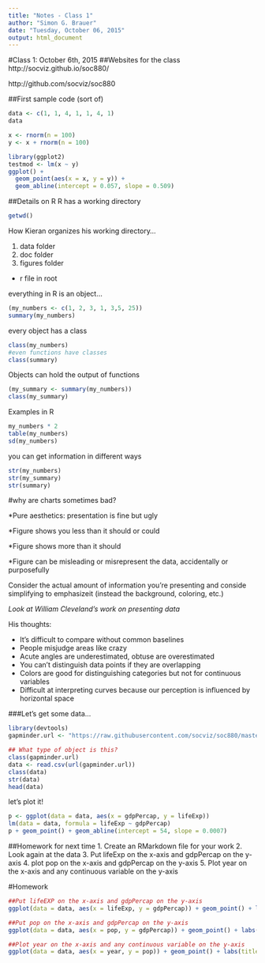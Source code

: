 ```yaml
---
title: "Notes - Class 1"
author: "Simon G. Brauer"
date: "Tuesday, October 06, 2015"
output: html_document
---
```

#Class 1: October 6th, 2015
##Websites for the class
http://socviz.github.io/soc880/

http://github.com/socviz/soc880

##First sample code (sort of)
```r
data <- c(1, 1, 4, 1, 1, 4, 1)
data

x <- rnorm(n = 100)
y <- x + rnorm(n = 100)
```

```r
library(ggplot2)
testmod <- lm(x ~ y)
ggplot() +
  geom_point(aes(x = x, y = y)) +
  geom_abline(intercept = 0.057, slope = 0.509)
```

##Details on R
R has a working directory
```r
getwd()
```

How Kieran organizes his working directory...

1. data folder
2. doc folder
3. figures folder

* r file in root

everything in R is an object...
```r
(my_numbers <- c(1, 2, 3, 1, 3,5, 25))
summary(my_numbers)
```

every object has a class
```r
class(my_numbers)
#even functions have classes
class(summary)
```

Objects can hold the output of functions
```r
(my_summary <- summary(my_numbers))
class(my_summary)
```

Examples in R
```r
my_numbers * 2
table(my_numbers)
sd(my_numbers)
```

you can get information in different ways
```r
str(my_numbers)
str(my_summary)
str(summary)
```

#why are charts sometimes bad?

*Pure aesthetics: presentation is fine but ugly

*Figure shows you less than it should or could

*Figure shows more than it should

*Figure can be misleading or misrepresent the data, accidentally or purposefully

Consider the actual amount of information you're presenting and conside simplifying to emphasizeit (instead the background, coloring, etc.)

*Look at William Cleveland's work on presenting data*

His thoughts:

* It's difficult to compare without common baselines
* People misjudge areas like crazy
* Acute angles are underestimated, obtuse are overestimated
* You can't distinguish data points if they are overlapping
* Colors are good for distinguishing categories but not for continuous variables
* Difficult at interpreting curves because our perception is influenced by horizontal space

###Let's get some data...
```r
library(devtools)
gapminder.url <- "https://raw.githubusercontent.com/socviz/soc880/master/data/gapminder.csv"

## What type of object is this?
class(gapminder.url)
data <- read.csv(url(gapminder.url))
class(data)
str(data)
head(data)
```

let's plot it!
```r
p <- ggplot(data = data, aes(x = gdpPercap, y = lifeExp))
lm(data = data, formula = lifeExp ~ gdpPercap)
p + geom_point() + geom_abline(intercept = 54, slope = 0.0007)
```

##Homework for next time
1. Create an RMarkdown file for your work
2. Look again at the data
3. Put lifeExp on the x-axis and gdpPercap on the y-axis
4. plot pop on the x-axis and gdpPercap on the y-axis
5. Plot year on the x-axis and any continuous variable on the y-axis

#Homework
```r
##Put lifeEXP on the x-axis and gdpPercap on the y-axis
ggplot(data = data, aes(x = lifeExp, y = gdpPercap)) + geom_point() + labs(title = "GDP Per Capita plotted Across Life Expectancy")

##Put pop on the x-axis and gdpPercap on the y-axis
ggplot(data = data, aes(x = pop, y = gdpPercap)) + geom_point() + labs(title = "GDP Per Capita Plotted Across Population")

##Plot year on the x-axis and any continuous variable on the y-axis
ggplot(data = data, aes(x = year, y = pop)) + geom_point() + labs(title = "Population Plotted Across Years")
```
